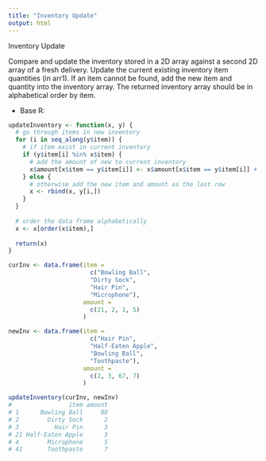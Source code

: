 ```yaml
---
title: "Inventory Update"
output: html
---
```


Inventory Update

Compare and update the inventory stored in a 2D array against a second 2D array of a fresh delivery. Update the current existing inventory item quantities (in arr1). If an item cannot be found, add the new item and quantity into the inventory array. The returned inventory array should be in alphabetical order by item.

- Base R:
```r
updateInventory <- function(x, y) {
  # go through items in new inventory
  for (i in seq_along(y$item)) {
    # if item exist in current inventory
    if (y$item[i] %in% x$item) {
      # add the amount of new to current inventory
      x$amount[x$item == y$item[i]] <- x$amount[x$item == y$item[i]] + y$amount[i]
    } else {
      # otherwise add the new item and amount as the last row
      x <- rbind(x, y[i,])
    }
  }
  
  # order the data frame alphabetically
  x <- x[order(x$item),]
  
  return(x)
}

curInv <- data.frame(item = 
                       c("Bowling Ball", 
                       "Dirty Sock", 
                       "Hair Pin", 
                       "Microphone"),
                     amount =
                       c(21, 2, 1, 5)
                     )

newInv <- data.frame(item = 
                       c("Hair Pin", 
                       "Half-Eaten Apple", 
                       "Bowling Ball", 
                       "Toothpaste"),
                     amount =
                       c(2, 3, 67, 7)
                     )

updateInventory(curInv, newInv)
#                item amount
# 1      Bowling Ball     88
# 2        Dirty Sock      2
# 3          Hair Pin      3
# 21 Half-Eaten Apple      3
# 4        Microphone      5
# 41       Toothpaste      7
```
